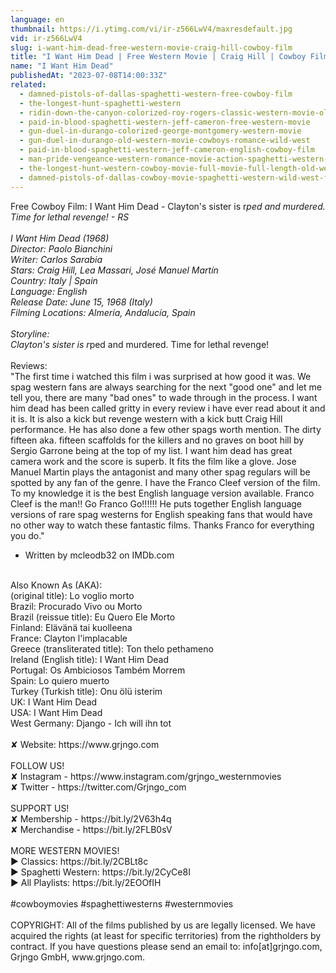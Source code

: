 ```yaml
---
language: en
thumbnail: https://i.ytimg.com/vi/ir-z566LwV4/maxresdefault.jpg
vid: ir-z566LwV4
slug: i-want-him-dead-free-western-movie-craig-hill-cowboy-film
title: "I Want Him Dead | Free Western Movie | Craig Hill | Cowboy Film"
name: "I Want Him Dead"
publishedAt: "2023-07-08T14:00:33Z"
related:
  - damned-pistols-of-dallas-spaghetti-western-free-cowboy-film
  - the-longest-hunt-spaghetti-western
  - ridin-down-the-canyon-colorized-roy-rogers-classic-western-movie-old-west
  - paid-in-blood-spaghetti-western-jeff-cameron-free-western-movie
  - gun-duel-in-durango-colorized-george-montgomery-western-movie
  - gun-duel-in-durango-old-western-movie-cowboys-romance-wild-west
  - paid-in-blood-spaghetti-western-jeff-cameron-english-cowboy-film
  - man-pride-vengeance-western-romance-movie-action-spaghetti-western-wild-west
  - the-longest-hunt-western-cowboy-movie-full-movie-full-length-old-western-free-film
  - damned-pistols-of-dallas-cowboy-movie-spaghetti-western-wild-west-free-full-western-movie
---
```


Free Cowboy Film: I Want Him Dead - Clayton's sister is r*ped and murdered. Time for lethal revenge! - RS<br />
<br />
I Want Him Dead (1968)<br />
Director: Paolo Bianchini<br />
Writer: Carlos Sarabia<br />
Stars: Craig Hill, Lea Massari, José Manuel Martín<br />
Country: Italy | Spain<br />
Language: English<br />
Release Date: June 15, 1968 (Italy)<br />
Filming Locations: Almería, Andalucía, Spain <br />
<br />
Storyline: <br />
Clayton's sister is r*ped and murdered. Time for lethal revenge!<br />
<br />
Reviews: <br />
"The first time i watched this film i was surprised at how good it was. We spag western fans are always searching for the next "good one" and let me tell you, there are many "bad ones" to wade through in the process. I want him dead has been called gritty in every review i have ever read about it and it is. It is also a kick but revenge western with a kick butt Craig Hill performance. He has also done a few other spags worth mention. The dirty fifteen aka. fifteen scaffolds for the killers and no graves on boot hill by Sergio Garrone being at the top of my list. I want him dead has great camera work and the score is superb. It fits the film like a glove. Jose Manuel Martin plays the antagonist and many other spag regulars will be spotted by any fan of the genre. I have the Franco Cleef version of the film. To my knowledge it is the best English language version available. Franco Cleef is the man!! Go Franco Go!!!!!! He puts together English language versions of rare spag westerns for English speaking fans that would have no other way to watch these fantastic films. Thanks Franco for everything you do." <br />
- Written by mcleodb32 on IMDb.com<br />
<br />
Also Known As (AKA):<br />
(original title): Lo voglio morto<br />
Brazil: Procurado Vivo ou Morto<br />
Brazil (reissue title): Eu Quero Ele Morto<br />
Finland: Elävänä tai kuolleena<br />
France: Clayton l'implacable<br />
Greece (transliterated title): Ton thelo pethameno<br />
Ireland (English title): I Want Him Dead<br />
Portugal: Os Ambiciosos Também Morrem<br />
Spain: Lo quiero muerto<br />
Turkey (Turkish title): Onu ölü isterim<br />
UK: I Want Him Dead<br />
USA: I Want Him Dead<br />
West Germany: Django - Ich will ihn tot<br />
<br />
✘ Website: https://www.grjngo.com<br />
<br />
FOLLOW US!<br />
✘ Instagram - https://www.instagram.com/grjngo_westernmovies<br />
✘ Twitter - https://twitter.com/Grjngo_com<br />
<br />
SUPPORT US!<br />
✘ Membership - https://bit.ly/2V63h4q<br />
✘ Merchandise - https://bit.ly/2FLB0sV<br />
<br />
MORE WESTERN MOVIES! <br />
► Classics: https://bit.ly/2CBLt8c <br />
► Spaghetti Western: https://bit.ly/2CyCe8I <br />
► All Playlists: https://bit.ly/2EOOfIH <br />
<br />
#cowboymovies #spaghettiwesterns #westernmovies<br />
<br />
COPYRIGHT: All of the films published by us are legally licensed. We have acquired the rights (at least for specific territories) from the rightholders by contract. If you have questions please send an email to: info[at]grjngo.com, Grjngo GmbH, www.grjngo.com.